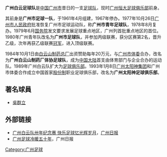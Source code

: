 '''广州白云足球队'''是[[中国|中国]][[广州市|广州市]]昔日的一支[[足球队|足球队]]，现时[[广州恒大足球俱乐部|广州恒大足球俱乐部]]前身。

其前身是'''广州市足球一队'''，于1961年4月组建，1967年停办。1977年10月26日[[广州市人民政府|广州市人民政府]]批准恢复广州市足球运动队，称'''广州市青年足球队'''，1978年8月复办。1979年6月[[中华人民共和国国务院|国务院]]发文要求发展足球重点地区，广州列首批重点地区的首位。1980年广州青年队改名为'''广州市足球队'''，并参加丙级联赛，获分区赛第2名，晋升乙级，次年再获乙级联赛[[冠军|冠军]]，进入顶级联赛。

1984年10月1日由[[白云山制药总厂|白云山制药总厂]]出资赞助每年20万元，与[[广州市体委|广州市体委]]合办，改名为'''广州白云山制药厂体协足球队'''，成为[[中国大陆|中国大陆]]首支由体育部门与企业合办的运动队。1989年广州白云队扩大为[[足球俱乐部|足球俱乐部]]。1993年1月8日[[广州太阳神集团|广州太阳神集团]]和广州市体委合作成立中国首家[[股份制|股份制]]职业足球俱乐部，改名为'''广州太阳神足球俱乐部'''。

==著名球員==
* {{flagicon|CHN}} [[吳群立|吳群立]]

== 外部链接 ==
*[https://web.archive.org/web/20120119102906/http://news.dayoo.com/sports/200901/19/53870_5217670.htm 广州白云队卅年纪念赛 快乐足球忆光辉岁月]，[[广州日报|广州日报]]
*[https://web.archive.org/web/20160303235021/http://gzdaily.dayoo.com/html/2007-10/07/content_60853.htm 广州足球冷暖五十年]，广州日报

[[Category:广州足球|Category:广州足球]]